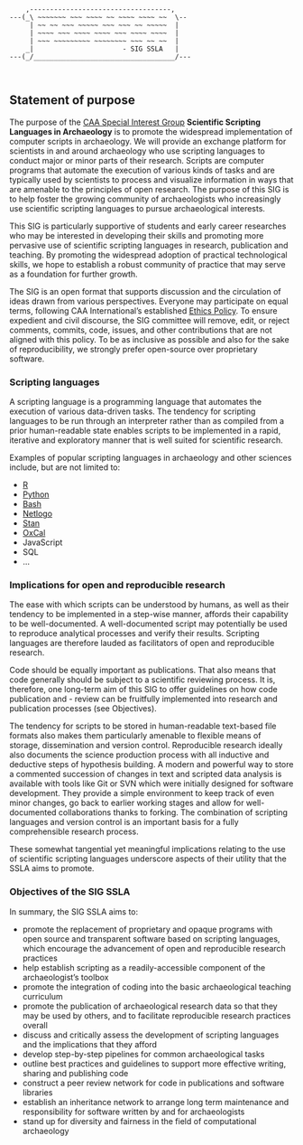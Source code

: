 <div class = "ascii_art_wrapper">
<div class = "ascii_art">

```
    ,-----------------------------------,    
---(_\ ~~~~~~~ ~~~ ~~~~ ~~ ~~~~ ~~~~ ~~  \--
     | ~~ ~~ ~~~ ~~~~~ ~~~ ~~~ ~~ ~~~~~  |   
     | ~~~~ ~~~ ~~~~ ~~~~ ~~~ ~~~~ ~~~~  |   
     | ~~~ ~~~~~~~~~ ~~~~~~~~ ~~~ ~~ ~~  |   
    _|                      - SIG SSLA   |   
---(_/___________________________________/---



```
<!-- Inspiration: http://ascii.co.uk/art/scroll -->
</div>
</div>

## Statement of purpose

The purpose of the [CAA Special Interest Group](http://caa-international.org/special-interest-groups/) **Scientific Scripting Languages in Archaeology** is to promote the widespread implementation of computer scripts in archaeology. We will provide an exchange platform for scientists in and around archaeology who use scripting languages to conduct major or minor parts of their research. Scripts are computer programs that automate the execution of various kinds of tasks and are typically used by scientists to process and visualize information in ways that are amenable to the principles of open research. The purpose of this SIG is to help foster the growing community of archaeologists who increasingly use scientific scripting languages to pursue archaeological interests.

This SIG is particularly supportive of students and early career researches who may be interested in developing their skills and promoting more pervasive use of scientific scripting languages in research, publication and teaching. By promoting the widespread adoption of practical technological skills, we hope to establish a robust community of practice that may serve as a foundation for further growth.

The SIG is an open format that supports discussion and the circulation of ideas drawn from various perspectives. Everyone may participate on equal terms, following CAA International's established [Ethics Policy](http://caa-international.org/about/ethics-policy/). To ensure expedient and civil discourse, the SIG committee will remove, edit, or reject comments, commits, code, issues, and other contributions that are not aligned with this policy. To be as inclusive as possible and also for the sake of reproducibility, we strongly prefer open-source over proprietary software.

### Scripting languages

A scripting language is a programming language that automates the execution of various data-driven tasks. The tendency for scripting languages to be run through an interpreter rather than as compiled from a prior human-readable state enables scripts to be implemented in a rapid, iterative and exploratory manner that is well suited for scientific research.

Examples of popular scripting languages in archaeology and other sciences include, but are not limited to:

- [R](https://www.r-project.org/)
- [Python](https://www.python.org/)
- [Bash](http://www.gnu.org/software/bash/)
- [Netlogo](https://ccl.northwestern.edu/netlogo/)
- [Stan](http://mc-stan.org/)
- [OxCal](https://c14.arch.ox.ac.uk/oxcal.html)
- JavaScript
- SQL
- …

### Implications for open and reproducible research

The ease with which scripts can be understood by humans, as well as their tendency to be implemented in a step-wise manner, affords their capability to be well-documented. A well-documented script may potentially be used to reproduce analytical processes and verify their results. Scripting languages are therefore lauded as facilitators of open and reproducible research.

Code should be equally important as publications. That also means that code generally should be subject to a scientific reviewing process. It is, therefore, one long-term aim of this SIG to offer guidelines on how code publication and - review can be fruitfully implemented into research and publication processes (see Objectives).

The tendency for scripts to be stored in human-readable text-based file formats also makes them particularly amenable to flexible means of storage, dissemination and version control. Reproducible research ideally also documents the science production process with all inductive and deductive steps of hypothesis building. A modern and powerful way to store a commented succession of changes in text and scripted data analysis is available with tools like Git or SVN which were initially designed for software development. They provide a simple environment to keep track of even minor changes, go back to earlier working stages and allow for well-documented collaborations thanks to forking. The combination of scripting languages and version control is an important basis for a fully comprehensible research process.

These somewhat tangential yet meaningful implications relating to the use of scientific scripting languages underscore aspects of their utility that the SSLA aims to promote.

### Objectives of the SIG SSLA
In summary, the SIG SSLA aims to:

- promote the replacement of proprietary and opaque programs with open source and transparent software based on scripting languages, which encourage the advancement of open and reproducible research practices
- help establish scripting as a readily-accessible component of the archaeologist's toolbox
- promote the integration of coding into the basic archaeological teaching curriculum
- promote the publication of archaeological research data so that they may be used by others, and to facilitate reproducible research practices overall
- discuss and critically assess the development of scripting languages and the implications that they afford
- develop step-by-step pipelines for common archaeological tasks
- outline best practices and guidelines to support more effective writing, sharing and publishing code
- construct a peer review network for code in publications and software libraries
- establish an inheritance network to arrange long term maintenance and responsibility for software written by and for archaeologists
- stand up for diversity and fairness in the field of computational archaeology
